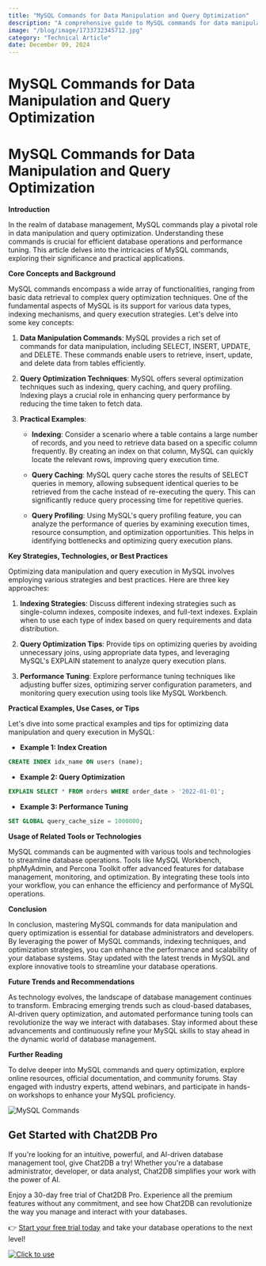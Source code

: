 ```yaml
---
title: "MySQL Commands for Data Manipulation and Query Optimization"
description: "A comprehensive guide to MySQL commands for data manipulation and query optimization, covering key concepts, strategies, practical examples, and tools."
image: "/blog/image/1733732345712.jpg"
category: "Technical Article"
date: December 09, 2024
---
```


# MySQL Commands for Data Manipulation and Query Optimization

# MySQL Commands for Data Manipulation and Query Optimization

**Introduction**

In the realm of database management, MySQL commands play a pivotal role in data manipulation and query optimization. Understanding these commands is crucial for efficient database operations and performance tuning. This article delves into the intricacies of MySQL commands, exploring their significance and practical applications.

**Core Concepts and Background**

MySQL commands encompass a wide array of functionalities, ranging from basic data retrieval to complex query optimization techniques. One of the fundamental aspects of MySQL is its support for various data types, indexing mechanisms, and query execution strategies. Let's delve into some key concepts:

1. **Data Manipulation Commands**: MySQL provides a rich set of commands for data manipulation, including SELECT, INSERT, UPDATE, and DELETE. These commands enable users to retrieve, insert, update, and delete data from tables efficiently.

2. **Query Optimization Techniques**: MySQL offers several optimization techniques such as indexing, query caching, and query profiling. Indexing plays a crucial role in enhancing query performance by reducing the time taken to fetch data.

3. **Practical Examples**:

   - **Indexing**: Consider a scenario where a table contains a large number of records, and you need to retrieve data based on a specific column frequently. By creating an index on that column, MySQL can quickly locate the relevant rows, improving query execution time.

   - **Query Caching**: MySQL query cache stores the results of SELECT queries in memory, allowing subsequent identical queries to be retrieved from the cache instead of re-executing the query. This can significantly reduce query processing time for repetitive queries.

   - **Query Profiling**: Using MySQL's query profiling feature, you can analyze the performance of queries by examining execution times, resource consumption, and optimization opportunities. This helps in identifying bottlenecks and optimizing query execution plans.

**Key Strategies, Technologies, or Best Practices**

Optimizing data manipulation and query execution in MySQL involves employing various strategies and best practices. Here are three key approaches:

1. **Indexing Strategies**: Discuss different indexing strategies such as single-column indexes, composite indexes, and full-text indexes. Explain when to use each type of index based on query requirements and data distribution.

2. **Query Optimization Tips**: Provide tips on optimizing queries by avoiding unnecessary joins, using appropriate data types, and leveraging MySQL's EXPLAIN statement to analyze query execution plans.

3. **Performance Tuning**: Explore performance tuning techniques like adjusting buffer sizes, optimizing server configuration parameters, and monitoring query execution using tools like MySQL Workbench.

**Practical Examples, Use Cases, or Tips**

Let's dive into some practical examples and tips for optimizing data manipulation and query execution in MySQL:

- **Example 1: Index Creation**

```sql
CREATE INDEX idx_name ON users (name);
```

- **Example 2: Query Optimization**

```sql
EXPLAIN SELECT * FROM orders WHERE order_date > '2022-01-01';
```

- **Example 3: Performance Tuning**

```sql
SET GLOBAL query_cache_size = 1000000;
```

**Usage of Related Tools or Technologies**

MySQL commands can be augmented with various tools and technologies to streamline database operations. Tools like MySQL Workbench, phpMyAdmin, and Percona Toolkit offer advanced features for database management, monitoring, and optimization. By integrating these tools into your workflow, you can enhance the efficiency and performance of MySQL operations.

**Conclusion**

In conclusion, mastering MySQL commands for data manipulation and query optimization is essential for database administrators and developers. By leveraging the power of MySQL commands, indexing techniques, and optimization strategies, you can enhance the performance and scalability of your database systems. Stay updated with the latest trends in MySQL and explore innovative tools to streamline your database operations.

**Future Trends and Recommendations**

As technology evolves, the landscape of database management continues to transform. Embracing emerging trends such as cloud-based databases, AI-driven query optimization, and automated performance tuning tools can revolutionize the way we interact with databases. Stay informed about these advancements and continuously refine your MySQL skills to stay ahead in the dynamic world of database management.

**Further Reading**

To delve deeper into MySQL commands and query optimization, explore online resources, official documentation, and community forums. Stay engaged with industry experts, attend webinars, and participate in hands-on workshops to enhance your MySQL proficiency.

![MySQL Commands](https://example.com/mysql-commands.jpg)

## Get Started with Chat2DB Pro

If you're looking for an intuitive, powerful, and AI-driven database management tool, give Chat2DB a try! Whether you're a database administrator, developer, or data analyst, Chat2DB simplifies your work with the power of AI.

Enjoy a 30-day free trial of Chat2DB Pro. Experience all the premium features without any commitment, and see how Chat2DB can revolutionize the way you manage and interact with your databases.

👉 [Start your free trial today](https://chat2db.ai/pricing) and take your database operations to the next level!


[![Click to use](/image/blog/bg/chat2db.jpg)](https://chat2db.ai/)
